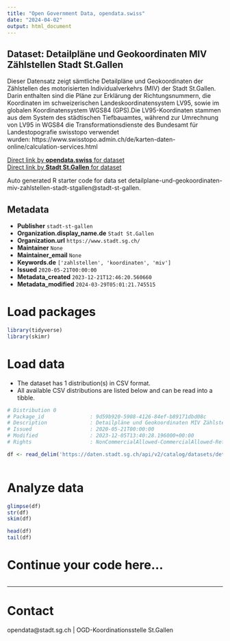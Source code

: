 ```yaml
---
title: "Open Government Data, opendata.swiss"
date: "2024-04-02"
output: html_document
---
```


## Dataset: Detailpläne und Geokoordinaten MIV Zählstellen Stadt St.Gallen

Dieser Datensatz zeigt sämtliche Detailpläne und Geokoordinaten der Zählstellen des motorisierten Individualverkehrs (MIV) der Stadt St.Gallen. Darin enthalten sind die Pläne zur Erklärung der Richtungsnummern, die Koordinaten im schweizerischen Landeskoordinatensystem LV95, sowie im globalen Koordinatensystem WGS84 (GPS).Die LV95-Koordinaten stammen aus dem System des städtischen Tiefbauamtes, während zur Umrechnung von LV95 in WGS84 die Transformationsdienste des Bundesamt für Landestopografie swisstopo verwendet wurden: https://www.swisstopo.admin.ch/de/karten-daten-online/calculation-services.html

[Direct link by **opendata.swiss** for dataset](https://opendata.swiss/de/dataset/detailplane-und-geokoordinaten-miv-zahlstellen-stadt-st-gallen)<br>
[Direct link by **Stadt St.Gallen** for dataset](https://daten.stadt.sg.ch/explore/dataset/detailplane-und-geokoordinaten-miv-zahlstellen-stadt-stgallen/)

Auto generated R starter code for data set detailplane-und-geokoordinaten-miv-zahlstellen-stadt-stgallen@stadt-st-gallen.

## Metadata

- **Publisher** `stadt-st-gallen`
- **Organization.display_name.de** `Stadt St.Gallen`
- **Organization.url** `https://www.stadt.sg.ch/`
- **Maintainer** `None`
- **Maintainer_email** `None`
- **Keywords.de** `['zahlstellen', 'koordinaten', 'miv']`
- **Issued** `2020-05-21T00:00:00`
- **Metadata_created** `2023-12-21T12:46:20.560660`
- **Metadata_modified** `2024-03-29T05:01:21.745515`


# Load packages

```r

library(tidyverse)
library(skimr)

```

# Load data

-   The dataset has 1 distribution(s) in CSV format.
-   All available CSV distributions are listed below and can be read into a tibble.

```r

# Distribution 0
# Package_id               : 9d59b920-5908-4126-84ef-b89171dbd08c
# Description              : Detailpläne und Geokoordinaten MIV Zählstellen Stadt St.Gallen (csv)
# Issued                   : 2020-05-21T00:00:00
# Modified                 : 2023-12-05T13:40:28.196000+00:00
# Rights                   : NonCommercialAllowed-CommercialAllowed-ReferenceRequired

df <- read_delim('https://daten.stadt.sg.ch/api/v2/catalog/datasets/detailplane-und-geokoordinaten-miv-zahlstellen-stadt-stgallen/exports/csv')



```

# Analyze data

```r

glimpse(df)
str(df)
skim(df)

head(df)
tail(df)

```

# Continue your code here...

```r

```

------------------------------------------------------------------------

# Contact

opendata@stadt.sg.ch | OGD-Koordinationsstelle St.Gallen
